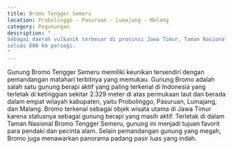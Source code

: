 ```yaml
---
title: Bromo Tengger Semeru
location: Probolinggo - Pasuruan - Lumajang - Malang
category: Pegunungan
description: "
Sebagai daerah vulkanik terbesar di provinsi Jawa Timur, Taman Nasional Bromo Tengger Semeru memiliki wilayah
seluas 800 km persegi.
"
---
```


Gunung Bromo Tengger Semeru memiliki keunikan tersendiri dengan pemandangan matahari terbitnya yang memukau.
Gunung Bromo adalah salah satu gunung berapi aktif yang paling terkenal di Indonesia yang terletak di ketinggian
sekitar 2.329 meter di atas permukaan laut dan berada dalam empat wilayah kabupaten, yaitu Probolinggo, Pasuruan,
Lumajang, dan Malang. Bromo terkenal sebagai objek wisata utama di Jawa Timur karena statusnya sebagai gunung
berapi yang masih aktif. Terletak di dalam Taman Nasional Bromo Tengger Semeru, gunung ini menjadi tujuan favorit
para pendaki dan pecinta alam. Selain pemandangan gunung yang megah, Bromo juga menawarkan panorama padang pasir
luas yang indah.